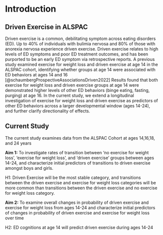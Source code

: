 # Introduction

## Driven Exercise in ALSPAC

Driven exercise is a common, debilitating symptom across eating disorders (ED). Up to 40% of individuals with bulimia nervosa and 80% of those with anorexia nervosa experience driven exercise. Driven exercise relates to high levels of ED symptoms and poor ED treatment outcomes, and has been purported to be an early ED symptom via retrospective reports. A previous study examined exercise for weight loss and driven exercise at age 14 in the ALSPAC cohort, identifying whether groups at age 14 were associated with ED behaviors at ages 14 and 16 [@schaumbergProspectiveAssociationsDriven2022] Results found that both exercise for weight loss and driven exercise groups at age 14 were demonstrated higher levels of other ED behaviors (binge eating, fasting, purging) at age 16. In the current study, we extend a longitudinal investigation of exercise for weight loss and driven exercise as predictors of other ED behaviors across a larger developmental window (ages 14-24), and further clarify directionality of effects.

## Current Study

The current study examines data from the ALSPAC Cohort at ages 14,16,18, and 24 years

**Aim 1:** To investigate rates of transition between 'no exercise for weight loss', 'exercise for weight loss', and 'driven exercise' groups between ages 14-24, and characterize initial predictors of transitions to driven exercise amongst boys and girls.

H1: Driven Exercise will be the most stable category, and transitions between the driven exercise and exercise for weight loss categories will be more common than transitions between the driven exercise and no exercise for weight loss category.

**Aim 2:** To examine overall changes in probability of driven exercise and exercise for weight loss from ages 14-24 and characterize initial predictors of changes in probability of driven exercise and exercise for weight loss over time

H2: ED cognitions at age 14 will predict driven exercise during ages 14-24

